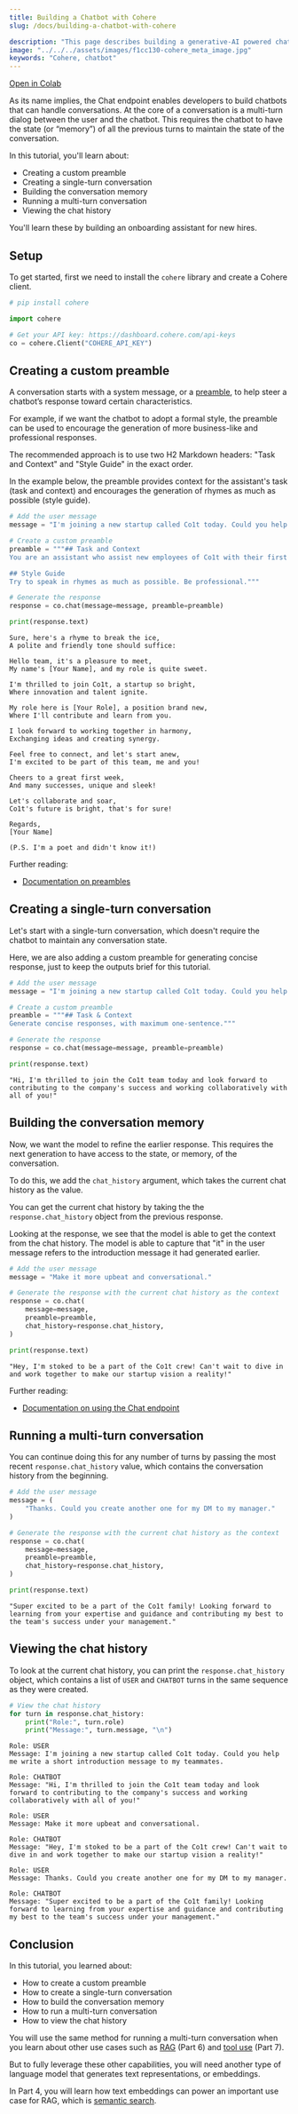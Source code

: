 ```yaml
---
title: Building a Chatbot with Cohere
slug: /docs/building-a-chatbot-with-cohere

description: "This page describes building a generative-AI powered chatbot with Cohere."
image: "../../../assets/images/f1cc130-cohere_meta_image.jpg"  
keywords: "Cohere, chatbot"
---
```


<a target="_blank" href="https://colab.research.google.com/github/cohere-ai/cohere-developer-experience/blob/main/notebooks/guides/getting-started/tutorial_pt3.ipynb">Open in Colab</a>

As its name implies, the Chat endpoint enables developers to build chatbots that can handle conversations. At the core of a conversation is a multi-turn dialog between the user and the chatbot. This requires the chatbot to have the state (or “memory”) of all the previous turns to maintain the state of the conversation.

In this tutorial, you'll learn about:

- Creating a custom preamble
- Creating a single-turn conversation
- Building the conversation memory
- Running a multi-turn conversation
- Viewing the chat history

You'll learn these by building an onboarding assistant for new hires.

## Setup

To get started, first we need to install the `cohere` library and create a Cohere client.

```python PYTHON
# pip install cohere

import cohere

# Get your API key: https://dashboard.cohere.com/api-keys
co = cohere.Client("COHERE_API_KEY")
```

## Creating a custom preamble

A conversation starts with a system message, or a [preamble](/docs/preambles), to help steer a chatbot’s response toward certain characteristics.

For example, if we want the chatbot to adopt a formal style, the preamble can be used to encourage the generation of more business-like and professional responses.

The recommended approach is to use two H2 Markdown headers: "Task and Context" and "Style Guide" in the exact order.

In the example below, the preamble provides context for the assistant's task (task and context) and encourages the generation of rhymes as much as possible (style guide).

```python PYTHON
# Add the user message
message = "I'm joining a new startup called Co1t today. Could you help me write a short introduction message to my teammates."

# Create a custom preamble
preamble = """## Task and Context
You are an assistant who assist new employees of Co1t with their first week.

## Style Guide
Try to speak in rhymes as much as possible. Be professional."""

# Generate the response
response = co.chat(message=message, preamble=preamble)

print(response.text)
```

```
Sure, here's a rhyme to break the ice,
A polite and friendly tone should suffice: 

Hello team, it's a pleasure to meet,
My name's [Your Name], and my role is quite sweet. 

I'm thrilled to join Co1t, a startup so bright,
Where innovation and talent ignite. 

My role here is [Your Role], a position brand new,
Where I'll contribute and learn from you. 

I look forward to working together in harmony,
Exchanging ideas and creating synergy. 

Feel free to connect, and let's start anew,
I'm excited to be part of this team, me and you! 

Cheers to a great first week,
And many successes, unique and sleek! 

Let's collaborate and soar,
Co1t's future is bright, that's for sure! 

Regards, 
[Your Name] 

(P.S. I'm a poet and didn't know it!)
```

Further reading:

- [Documentation on preambles](/docs/preambles)

## Creating a single-turn conversation

Let's start with a single-turn conversation, which doesn't require the chatbot to maintain any conversation state. 

Here, we are also adding a custom preamble for generating concise response, just to keep the outputs brief for this tutorial.

```python PYTHON
# Add the user message
message = "I'm joining a new startup called Co1t today. Could you help me write a short introduction message to my teammates."

# Create a custom preamble
preamble = """## Task & Context
Generate concise responses, with maximum one-sentence."""

# Generate the response
response = co.chat(message=message, preamble=preamble)

print(response.text)
```

```
"Hi, I'm thrilled to join the Co1t team today and look forward to contributing to the company's success and working collaboratively with all of you!"
```

## Building the conversation memory

Now, we want the model to refine the earlier response. This requires the next generation to have access to the state, or memory, of the conversation.

To do this, we add the `chat_history` argument, which takes the current chat history as the value.

You can get the current chat history by taking the the `response.chat_history` object from the previous response.

Looking at the response, we see that the model is able to get the context from the chat history. The model is able to capture that "it" in the user message refers to the introduction message it had generated earlier.

```python PYTHON
# Add the user message
message = "Make it more upbeat and conversational."

# Generate the response with the current chat history as the context
response = co.chat(
    message=message,
    preamble=preamble,
    chat_history=response.chat_history,
)

print(response.text)
```

```
"Hey, I'm stoked to be a part of the Co1t crew! Can't wait to dive in and work together to make our startup vision a reality!"
```

Further reading:

- [Documentation on using the Chat endpoint](/docs/chat-api)

## Running a multi-turn conversation

You can continue doing this for any number of turns by passing the most recent `response.chat_history` value, which contains the conversation history from the beginning.

```python PYTHON
# Add the user message
message = (
    "Thanks. Could you create another one for my DM to my manager."
)

# Generate the response with the current chat history as the context
response = co.chat(
    message=message,
    preamble=preamble,
    chat_history=response.chat_history,
)

print(response.text)
```

```
"Super excited to be a part of the Co1t family! Looking forward to learning from your expertise and guidance and contributing my best to the team's success under your management."
```

## Viewing the chat history

To look at the current chat history, you can print the `response.chat_history` object, which contains a list of `USER` and `CHATBOT` turns in the same sequence as they were created.

```python PYTHON
# View the chat history
for turn in response.chat_history:
    print("Role:", turn.role)
    print("Message:", turn.message, "\n")
```

```
Role: USER
Message: I'm joining a new startup called Co1t today. Could you help me write a short introduction message to my teammates. 

Role: CHATBOT
Message: "Hi, I'm thrilled to join the Co1t team today and look forward to contributing to the company's success and working collaboratively with all of you!" 

Role: USER
Message: Make it more upbeat and conversational. 

Role: CHATBOT
Message: "Hey, I'm stoked to be a part of the Co1t crew! Can't wait to dive in and work together to make our startup vision a reality!" 

Role: USER
Message: Thanks. Could you create another one for my DM to my manager. 

Role: CHATBOT
Message: "Super excited to be a part of the Co1t family! Looking forward to learning from your expertise and guidance and contributing my best to the team's success under your management." 
```

## Conclusion

In this tutorial, you learned about:

- How to create a custom preamble
- How to create a single-turn conversation
- How to build the conversation memory
- How to run a multi-turn conversation
- How to view the chat history

You will use the same method for running a multi-turn conversation when you learn about other use cases such as [RAG](/docs/rag-with-cohere) (Part 6) and [tool use](/docs/building-an-agent-with-cohere) (Part 7).

But to fully leverage these other capabilities, you will need another type of language model that generates text representations, or embeddings.

In Part 4, you will learn how text embeddings can power an important use case for RAG, which is [semantic search](/docs/semantic-search-with-cohere).
